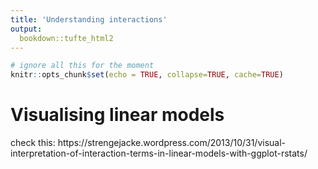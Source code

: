 ```yaml
---
title: 'Understanding interactions'
output:
  bookdown::tufte_html2
---
```


```r
# ignore all this for the moment
knitr::opts_chunk$set(echo = TRUE, collapse=TRUE, cache=TRUE)
```




# Visualising linear models

check this:
https://strengejacke.wordpress.com/2013/10/31/visual-interpretation-of-interaction-terms-in-linear-models-with-ggplot-rstats/

